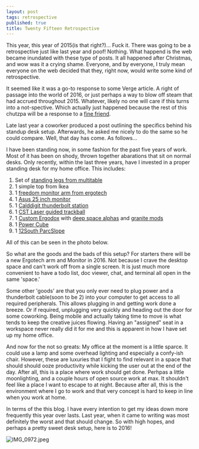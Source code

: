 ```yaml
---
layout: post
tags: retrospective
published: true
title: Twenty Fifteen Retrospective
---
```



This year, this year of 2015(is that right?)... Fuck it. 
There was going to be a retrospective just like last year 
and poof! Nothing. 
What happend is the web became inundated with these type of posts. 
It all happened after Christmas, 
and wow was it a crying shame. 
Everyone, and by everyone, I truly mean everyone 
on the web decided that they, right now,
would write some kind of retrospective. 

It seemed like it was a go-to response to some Verge article. 
A right of passage into the world of 2016, 
or just perhaps a way to blow off steam that had accrued throughout 2015. 
Whatever, likely no one will care if this turns into a not-spective.
Which actually just happened because 
the rest of this chutzpa will be a response to a [fine friend][1]. 

Late last year a coworker produced a post 
outlining the specifics behind his standup desk setup. 
Afterwards, he asked me nicely to do the same so he could compare. 
Well, that day has come. As follows...

I have been standing now, in some fashion for the past five years of work. 
Most of it has been on shody, thrown together abarations that sit on normal desks. 
Only recently, within the last three years, 
have I invested in a proper standing desk for my home office. 
This includes: 

1. Set of [standing legs from multitable][2]
1. 1 simple top from Ikea 
1. 1 [freedom monitor arm from ergotech][3]
1. 1 [Asus 25 inch monitor][4]
1. 1 [Calddigit thunderbolt station][5]
1. 1 [CST Laser guided trackball][6]
1. 1 [Custom Ergodox][7] with [deep space alphas][8] and [granite mods][9]
1. 1 [Power Cube][10]
1. 1 [12South ParcSlope][11]

All of this can be seen in the photo below. 

So what are the goods and the bads of this setup? 
For starters there will be a new Ergotech arm and Monitor in 2016. 
Not because I crave the desktop space and can't work off from a single screen. 
It is just much more convenient to have a todo list, doc viewer, chat, and terminal 
all open in the same 'space.'

Some other 'goods' are that you only ever need to plug power and a thunderbolt cable(soon to be 2) 
into your computer to get access to all required peripherals. 
This allows plugging in and getting work done a breeze. 
Or if required, unplugging very quickly and heading out the door for some coworking. 
Being mobile and actually taking time to move is what tends to keep the creative juices flowing. 
Having an "assigned" seat in a workspace never really did it for me and 
this is apparent in how I have set up my home office.

And now for the not so greats: My office at the moment is a little sparce. 
It could use a lamp and some overhead lighting and especially a confy-ish chair. 
However, these are luxuries that I fight to find relevant in a space that should 
should ooze productivity while kicking the user out at the end of the day. 
After all, this is a place where work should get done. 
Perhpas a little moonlighting, and a couple hours of open source work at max. 
It shouldn't feel like a place I want to escape to at night. 
Because after all, this is the environment where I go to work 
and that very concept is hard to keep in line when you work at home.

In terms of the this blog. 
I have every intention to get my ideas down more frequently this year over lasts.
Last year, when it came to writing was most definitely the worst and that should change. 
So with high hopes, and perhaps a pretty sweet desk setup, 
here is to 2016!

![IMG_0972.jpeg]({{site.baseurl}}/media/IMG_0972.jpeg)

[1]: http://niko.bokay.io
[2]: http://www.amazon.com/MultiTable-Height-Adjustable-Desk-Base/dp/B005NJUQVG/
[3]: http://ergotechgroup.com/freedom-arms.html
[4]: http://www.amazon.com/gp/product/B00VRKVGJG/
[5]: http://www.caldigit.com/thunderboltstation/
[6]: http://www.amazon.com/CST2545W-L-TRAC-Wired-Performance-Trackball/dp/B00ECHGE3O/
[7]: http://ergodox.org
[8]: http://keypuller.com/deep-space/
[9]: http://keypuller.com/granite/
[10]: http://powercube-usa.com
[11]: https://www.twelvesouth.com/product/parcslope
